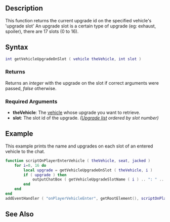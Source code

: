 
==Description==
{{Server client function}}
This function returns the current upgrade id on the specified vehicle's 'upgrade slot'
An upgrade slot is a certain type of upgrade (eg: exhaust, spoiler), there are 17 slots (0 to 16).

==Syntax==
<syntaxhighlight lang="lua">int getVehicleUpgradeOnSlot ( vehicle theVehicle, int slot )</syntaxhighlight>
{{OOP||[[/vehicle.md|vehicle]]:getUpgradeOnSlot}}
===Returns===
Returns an ''integer'' with the upgrade on the slot if correct arguments were passed, ''false'' otherwise.

===Required Arguments===
*'''theVehicle''': The [[/vehicle.md|vehicle]] whose upgrade you want to retrieve.
*'''slot''': The slot id of the upgrade. ''([[/Upgrade list.md|Upgrade list]] ordered by slot number)''

==Example==
<section name="Server" class="server" show="true">
This example prints the name and upgrades on each slot of an entered vehicle to the chat.
<syntaxhighlight lang="lua">
function scriptOnPlayerEnterVehicle ( theVehicle, seat, jacked )
    for i=0, 16 do
        local upgrade = getVehicleUpgradeOnSlot ( theVehicle, i )
        if ( upgrade ) then
            outputChatBox ( getVehicleUpgradeSlotName ( i ) .. ": " .. upgrade)
        end
    end
end
addEventHandler ( "onPlayerVehicleEnter", getRootElement(), scriptOnPlayerEnterVehicle )
</syntaxhighlight>
</section>

==See Also==
{{Vehicle functions}}